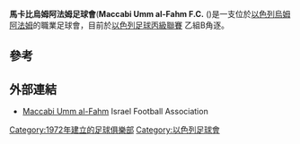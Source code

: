 {{Infobox football club
| clubname = 馬卡比烏姆阿法姆足球會
| founded  = {{Start date and age|1972}}
|image     = <!-- 檔案不存在 [[File:MaccabiUmmalFahmLogo.png|File:MaccabiUmmalFahmLogo.png]] ，可從英文維基百科取得 -->
| ground   = [[HaShalom_Stadium|HaShalom Stadium]], [[Umm_al-Fahm|Umm al-Fahm]]
| capacity = 12,000
| owner    =
| chairman = Ihab Mahameed
| manager  = Farid Taher
| league   = [[以色列足球丙級聯賽|以色列足球丙級聯賽]] 乙組B
| season   = 2015–16
| position = 11
|pattern_la1=|pattern_b1=|pattern_ra1=|
 leftarm1=FEF602|body1=FEF602|rightarm1=FEF602|shorts1=FEF602|socks1=FEF602|
 pattern_la2=|pattern_b2=|pattern_ra2=|
 leftarm2=ffffff|body2=ffffff|rightarm2=ffffff|shorts2=ffffff|socks2=ffffff|
}}

'''馬卡比烏姆阿法姆足球會'''('''Maccabi Umm al-Fahm F.C.''' ({{Lang-he|מכבי אום אל פאחם}})是一支位於[[以色列|以色列]][[烏姆阿法姆|烏姆阿法姆]]的職業足球會，目前於[[以色列足球丙級聯賽|以色列足球丙級聯賽]] 乙組B角逐。

==參考==
{{reflist}}

==外部連結==
*[https://web.archive.org/web/20171004022448/http://football.org.il/Clubs/Pages/TeamDetails.aspx?TEAM_ID=1153 Maccabi Umm al-Fahm] Israel Football Association {{he icon}}


[[Category:1972年建立的足球俱樂部|Category:1972年建立的足球俱樂部]]
[[Category:以色列足球會|Category:以色列足球會]]